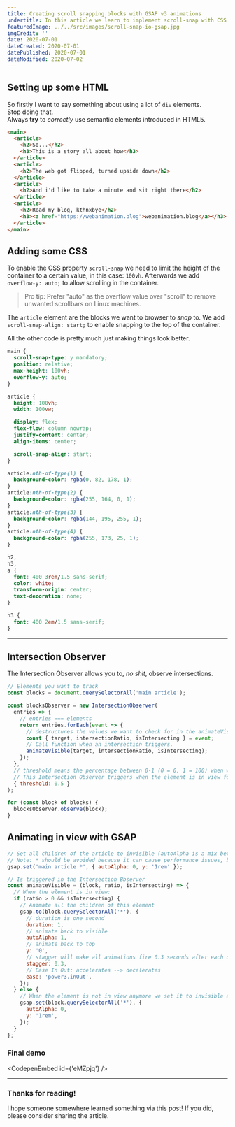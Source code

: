 ```yaml
---
title: Creating scroll snapping blocks with GSAP v3 animations
undertitle: In this article we learn to implement scroll-snap with CSS and add animation with GSAP
featuredImage: ../../src/images/scroll-snap-io-gsap.jpg
imgCredit: ''
date: 2020-07-01
dateCreated: 2020-07-01
datePublished: 2020-07-01
dateModified: 2020-07-02
---
```



<ToC mdx={props.mdx} slugger={props.slugger} />

## Setting up some HTML

So firstly I want to say something about using a lot of `div` elements. <br/>
Stop doing that.<br/>
Always **try** to _correctly_ use semantic elements introduced in HTML5.

```html
<main>
  <article>
    <h2>So...</h2>
    <h3>This is a story all about how</h3>
  </article>
  <article>
    <h2>The web got flipped, turned upside down</h2>
  </article>
  <article>
    <h2>And i'd like to take a minute and sit right there</h2>
  </article>
  <article>
    <h2>Read my blog, kthnxbye</h2>
    <h3><a href="https://webanimation.blog">webanimation.blog</a></h3>
  </article>
</main>
```

## Adding some CSS

To enable the CSS property `scroll-snap` we need to limit the height of the container to a certain value, in this case: `100vh`.
Afterwards we add `overflow-y: auto;` to allow scrolling in the container.

> Pro tip: Prefer "auto" as the overflow value over "scroll" to remove unwanted scrollbars on Linux machines.

The `article` element are the blocks we want to browser to _snap_ to. We add `scroll-snap-align: start;` to enable snapping to the top of the container.

All the other code is pretty much just making things look better.

```css
main {
  scroll-snap-type: y mandatory;
  position: relative;
  max-height: 100vh;
  overflow-y: auto;
}

article {
  height: 100vh;
  width: 100vw;

  display: flex;
  flex-flow: column nowrap;
  justify-content: center;
  align-items: center;

  scroll-snap-align: start;
}

article:nth-of-type(1) {
  background-color: rgba(0, 82, 178, 1);
}
article:nth-of-type(2) {
  background-color: rgba(255, 164, 0, 1);
}
article:nth-of-type(3) {
  background-color: rgba(144, 195, 255, 1);
}
article:nth-of-type(4) {
  background-color: rgba(255, 173, 25, 1);
}

h2,
h3,
a {
  font: 400 3rem/1.5 sans-serif;
  color: white;
  transform-origin: center;
  text-decoration: none;
}

h3 {
  font: 400 2em/1.5 sans-serif;
}
```

---

## Intersection Observer

The Intersection Observer allows you to, _no shit_, observe intersections.

```js
// Elements you want to track
const blocks = document.querySelectorAll('main article');

const blocksObserver = new IntersectionObserver(
  entries => {
    // entries === elements
    return entries.forEach(event => {
      // destructures the values we want to check for in the animateVisible function
      const { target, intersectionRatio, isIntersecting } = event;
      // Call function when an intersection triggers.
      animateVisible(target, intersectionRatio, isIntersecting);
    });
  },
  // threshold means the percentage between 0-1 (0 = 0, 1 = 100) when we want the intersection callback to trigger.
  // This Intersection Observer triggers when the element is in view for at least half of it's height.
  { threshold: 0.5 }
);

for (const block of blocks) {
  blocksObserver.observe(block);
}
```

## Animating in view with GSAP

```js
// Set all children of the article to invisible (autoAlpha is a mix between CSS properties: opacity and visibility) and downward for 1rem
// Note: * should be avoided because it can cause performance issues, but for this example it was fine.
gsap.set('main article *', { autoAlpha: 0, y: '1rem' });

// Is triggered in the Intersection Bbserver
const animateVisible = (block, ratio, isIntersecting) => {
  // When the element is in view:
  if (ratio > 0 && isIntersecting) {
    // Animate all the children of this element
    gsap.to(block.querySelectorAll('*'), {
      // duration is one second
      duration: 1,
      // animate back to visible
      autoAlpha: 1,
      // animate back to top
      y: '0',
      // stagger will make all animations fire 0.3 seconds after each other.
      stagger: 0.3,
      // Ease In Out: accelerates --> decelerates
      ease: 'power3.inOut',
    });
  } else {
    // When the element is not in view anymore we set it to invisible and downward for 1rem (16px usually)
    gsap.set(block.querySelectorAll('*'), {
      autoAlpha: 0,
      y: '1rem',
    });
  }
};
```

### Final demo

<CodepenEmbed id={'eMZpjq'} />

---

### Thanks for reading!

I hope someone somewhere learned something via this post! If you did, please consider sharing the article.
